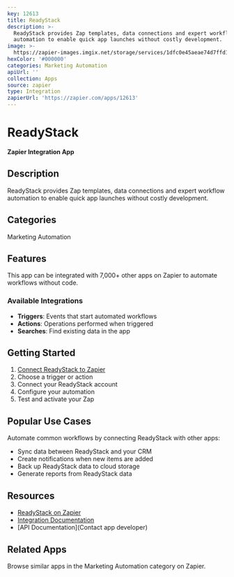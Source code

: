 ```yaml
---
key: 12613
title: ReadyStack
description: >-
  ReadyStack provides Zap templates, data connections and expert workflow
  automation to enable quick app launches without costly development.
image: >-
  https://zapier-images.imgix.net/storage/services/1dfc0e45aeae74d7ffd10ca7ffaed822.png?auto=format%2Ccompress&ixlib=python-3.0.0&q=50
hexColor: '#000000'
categories: Marketing Automation
apiUrl: ''
collection: Apps
source: zapier
type: Integration
zapierUrl: 'https://zapier.com/apps/12613'
---
```

# ReadyStack

**Zapier Integration App**

## Description

ReadyStack provides Zap templates, data connections and expert workflow automation to enable quick app launches without costly development.

## Categories

Marketing Automation

## Features

This app can be integrated with 7,000+ other apps on Zapier to automate workflows without code.

### Available Integrations

- **Triggers**: Events that start automated workflows
- **Actions**: Operations performed when triggered
- **Searches**: Find existing data in the app

## Getting Started

1. [Connect ReadyStack to Zapier](https://zapier.com/apps/12613)
2. Choose a trigger or action
3. Connect your ReadyStack account
4. Configure your automation
5. Test and activate your Zap

## Popular Use Cases

Automate common workflows by connecting ReadyStack with other apps:

- Sync data between ReadyStack and your CRM
- Create notifications when new items are added
- Back up ReadyStack data to cloud storage
- Generate reports from ReadyStack data

## Resources

- [ReadyStack on Zapier](https://zapier.com/apps/12613)
- [Integration Documentation](https://zapier.com/apps/12613/integrations)
- [API Documentation](Contact app developer)

## Related Apps

Browse similar apps in the Marketing Automation category on Zapier.
